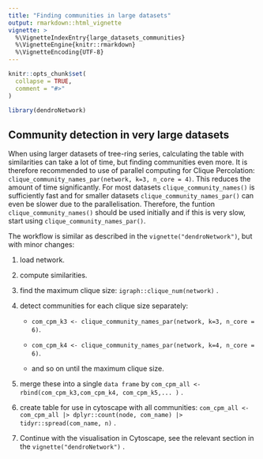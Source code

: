 ```yaml
---
title: "Finding communities in large datasets"
output: rmarkdown::html_vignette
vignette: >
  %\VignetteIndexEntry{large_datasets_communities}
  %\VignetteEngine{knitr::rmarkdown}
  %\VignetteEncoding{UTF-8}
---
```


```r
knitr::opts_chunk$set(
  collapse = TRUE,
  comment = "#>"
)
```

```r
library(dendroNetwork)
```

## Community detection in very large datasets

When using larger datasets of tree-ring series, calculating the table with similarities can take a lot of time, but finding communities even more. It is therefore recommended to use of parallel computing for Clique Percolation: `clique_community_names_par(network, k=3, n_core = 4)`. This reduces the amount of time significantly. For most datasets `clique_community_names()` is sufficiently fast and for smaller datasets `clique_community_names_par()` can even be slower due to the parallelisation. Therefore, the funtion `clique_community_names()` should be used initially and if this is very slow, start using `clique_community_names_par()`.

The workflow is similar as described in the `vignette("dendroNetwork")`, but with minor changes:

1.  load network.

2.  compute similarities.

3.  find the maximum clique size: `igraph::clique_num(network)` .

4.  detect communities for each clique size separately:

    -   `com_cpm_k3 <- clique_community_names_par(network, k=3, n_core = 6)`.

    -   `com_cpm_k4 <- clique_community_names_par(network, k=4, n_core = 6)`.

    -   and so on until the maximum clique size.

5.  merge these into a single `data frame` by `com_cpm_all <- rbind(com_cpm_k3,com_cpm_k4, com_cpm_k5,... )` .

6.  create table for use in cytoscape with all communities: `com_cpm_all <- com_cpm_all |> dplyr::count(node, com_name) |> tidyr::spread(com_name, n)` .

7.  Continue with the visualisation in Cytoscape, see the relevant section in the `vignette("dendroNetwork")` .
